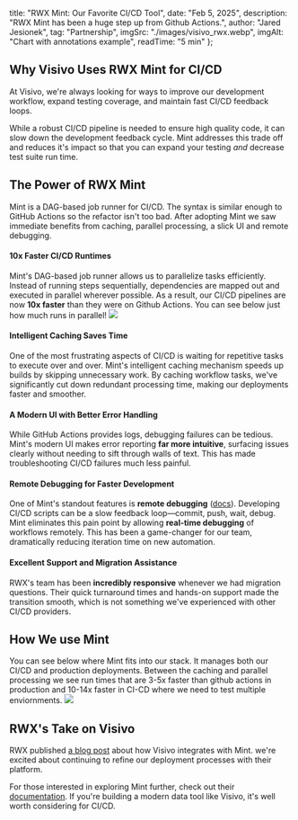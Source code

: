   title: "RWX Mint: Our Favorite CI/CD Tool",
  date: "Feb 5, 2025",
  description: "RWX Mint has been a huge step up from Github Actions.",
  author: "Jared Jesionek",
  tag: "Partnership",
  imgSrc: "./images/visivo_rwx.webp",
  imgAlt: "Chart with annotations example",
  readTime: "5 min"
};

## Why Visivo Uses RWX Mint for CI/CD

At Visivo, we're always looking for ways to improve our development workflow, expand testing coverage, and maintain fast CI/CD feedback loops. 

While a robust CI/CD pipeline is needed to ensure high quality code, it can slow down the development feedback cycle. Mint addresses this trade off and reduces it's impact so that you can expand your testing _and_ decrease test suite run time. 

## The Power of RWX Mint

Mint is a DAG-based job runner for CI/CD. The syntax is similar enough to GitHub Actions so the refactor isn't too bad. After adopting Mint we saw immediate 
benefits from caching, parallel processing, a slick UI and remote debugging. 

#### **10x Faster CI/CD Runtimes**

Mint's DAG-based job runner allows us to parallelize tasks efficiently. Instead of running steps sequentially, dependencies are mapped out and executed in parallel wherever possible. As a result, our CI/CD pipelines are now **10x faster** than they were on Github Actions. You can see below just how much runs in parallel!
![](/images/rwx-flame.webp)

#### **Intelligent Caching Saves Time**

One of the most frustrating aspects of CI/CD is waiting for repetitive tasks to execute over and over. Mint's intelligent caching mechanism speeds up builds by skipping unnecessary work. By caching workflow tasks, we've significantly cut down redundant processing time, making our deployments faster and smoother.

#### **A Modern UI with Better Error Handling**

While GitHub Actions provides logs, debugging failures can be tedious. Mint's modern UI makes error reporting **far more intuitive**, surfacing issues clearly without needing to sift through walls of text. This has made troubleshooting CI/CD failures much less painful.

#### **Remote Debugging for Faster Development**

One of Mint's standout features is **remote debugging** ([docs](https://www.rwx.com/docs/mint/remote-debugging)). Developing CI/CD scripts can be a slow feedback loop—commit, push, wait, debug. Mint eliminates this pain point by allowing **real-time debugging** of workflows remotely. This has been a game-changer for our team, dramatically reducing iteration time on new automation.

#### **Excellent Support and Migration Assistance**

RWX's team has been **incredibly responsive** whenever we had migration questions. Their quick turnaround times and hands-on support made the transition smooth, which is not something we've experienced with other CI/CD providers.


## How We use Mint 
You can see below where Mint fits into our stack. It manages both our CI/CD and production deployments. Between the caching and parallel processing we see run times that are 3-5x faster than github actions in production and 10-14x faster in CI-CD where we need to test multiple enviornments.
![](/images/rwx_ci_cd.webp)

## RWX's Take on Visivo

RWX published [a blog post](https://www.rwx.com/blog/visivo-analytics) about how Visivo integrates with Mint. we're excited about continuing to refine our deployment processes with their platform.

For those interested in exploring Mint further, check out their [documentation](https://www.rwx.com/docs/mint). If you're building a modern data tool like Visivo, it's well worth considering for CI/CD.

